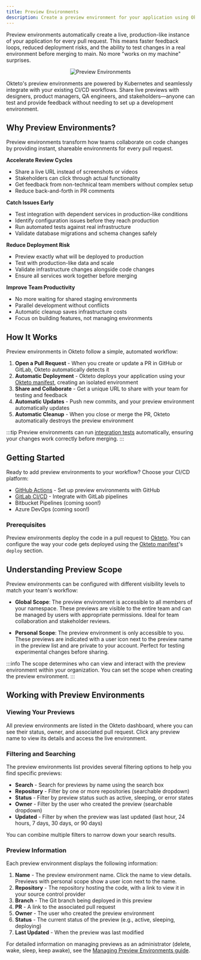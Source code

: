 ```yaml
---
title: Preview Environments
description: Create a preview environment for your application using Okteto
---
```



Preview environments automatically create a live, production-like instance of your application for every pull request. This means faster feedback loops, reduced deployment risks, and the ability to test changes in a real environment before merging to main. No more "works on my machine" surprises.

<p align="center">
  <Image
    src={require("@site/static/img/preview-environments+1.32.png").default}
    alt="Preview Environments"
  />
</p>

Okteto's preview environments are powered by Kubernetes and seamlessly integrate with your existing CI/CD workflows. Share live previews with designers, product managers, QA engineers, and stakeholders—anyone can test and provide feedback without needing to set up a development environment.

## Why Preview Environments?

Preview environments transform how teams collaborate on code changes by providing instant, shareable environments for every pull request.

**Accelerate Review Cycles**
- Share a live URL instead of screenshots or videos
- Stakeholders can click through actual functionality
- Get feedback from non-technical team members without complex setup
- Reduce back-and-forth in PR comments

**Catch Issues Early**
- Test integration with dependent services in production-like conditions
- Identify configuration issues before they reach production
- Run automated tests against real infrastructure
- Validate database migrations and schema changes safely

**Reduce Deployment Risk**
- Preview exactly what will be deployed to production
- Test with production-like data and scale
- Validate infrastructure changes alongside code changes
- Ensure all services work together before merging

**Improve Team Productivity**
- No more waiting for shared staging environments
- Parallel development without conflicts
- Automatic cleanup saves infrastructure costs
- Focus on building features, not managing environments

## How It Works

Preview environments in Okteto follow a simple, automated workflow:

1. **Open a Pull Request** - When you create or update a PR in GitHub or GitLab, Okteto automatically detects it
2. **Automatic Deployment** - Okteto deploys your application using your [Okteto manifest](core/okteto-manifest.mdx), creating an isolated environment
3. **Share and Collaborate** - Get a unique URL to share with your team for testing and feedback
4. **Automatic Updates** - Push new commits, and your preview environment automatically updates
5. **Automatic Cleanup** - When you close or merge the PR, Okteto automatically destroys the preview environment

:::tip
Preview environments can run [integration tests](reference/okteto-cli.mdx#test) automatically, ensuring your changes work correctly before merging.
:::

## Getting Started

Ready to add preview environments to your workflow? Choose your CI/CD platform:

- [GitHub Actions](previews/using-github-actions.mdx) - Set up preview environments with GitHub
- [GitLab CI/CD](previews/using-gitlab-cicd.mdx) - Integrate with GitLab pipelines
- Bitbucket Pipelines (coming soon!)
- Azure DevOps (coming soon!)

### Prerequisites

Preview environments deploy the code in a pull request to [Okteto](index.md). You can configure the way your code gets deployed using the [Okteto manifest](core/okteto-manifest.mdx)'s `deploy` section.

## Understanding Preview Scope

Preview environments can be configured with different visibility levels to match your team's workflow:

- **Global Scope**: The preview environment is accessible to all members of your namespace. These previews are visible to the entire team and can be managed by users with appropriate permissions. Ideal for team collaboration and stakeholder reviews.

- **Personal Scope**: The preview environment is only accessible to you. These previews are indicated with a user icon next to the preview name in the preview list and are private to your account. Perfect for testing experimental changes before sharing.

:::info
The scope determines who can view and interact with the preview environment within your organization. You can set the scope when creating the preview environment.
:::

## Working with Preview Environments

### Viewing Your Previews

All preview environments are listed in the Okteto dashboard, where you can see their status, owner, and associated pull request. Click any preview name to view its details and access the live environment.

### Filtering and Searching

The preview environments list provides several filtering options to help you find specific previews:

- **Search** - Search for previews by name using the search box
- **Repository** - Filter by one or more repositories (searchable dropdown)
- **Status** - Filter by preview status such as active, sleeping, or error states
- **Owner** - Filter by the user who created the preview (searchable dropdown)
- **Updated** - Filter by when the preview was last updated (last hour, 24 hours, 7 days, 30 days, or 90 days)

You can combine multiple filters to narrow down your search results.

### Preview Information

Each preview environment displays the following information:

1. **Name** - The preview environment name. Click the name to view details. Previews with personal scope show a user icon next to the name.
2. **Repository** - The repository hosting the code, with a link to view it in your source control provider
3. **Branch** - The Git branch being deployed in this preview
4. **PR** - A link to the associated pull request
5. **Owner** - The user who created the preview environment
6. **Status** - The current status of the preview (e.g., active, sleeping, deploying)
7. **Last Updated** - When the preview was last modified

For detailed information on managing previews as an administrator (delete, wake, sleep, keep awake), see the [Managing Preview Environments guide](admin/previews.mdx).
